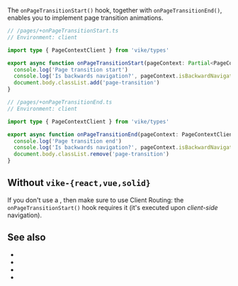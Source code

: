 
The `onPageTransitionStart()` hook, together with `onPageTransitionEnd()`, enables you to implement page transition animations.

```ts
// /pages/+onPageTransitionStart.ts
// Environment: client

import type { PageContextClient } from 'vike/types'

export async function onPageTransitionStart(pageContext: Partial<PageContextClient>) {
  console.log('Page transition start')
  console.log('Is backwards navigation?', pageContext.isBackwardNavigation)
  document.body.classList.add('page-transition')
}
```

```ts
// /pages/+onPageTransitionEnd.ts
// Environment: client

import type { PageContextClient } from 'vike/types'

export async function onPageTransitionEnd(pageContext: PageContextClient) {
  console.log('Page transition end')
  console.log('Is backwards navigation?', pageContext.isBackwardNavigation)
  document.body.classList.remove('page-transition')
}
```


## Without `vike-{react,vue,solid}`

If you don't use a <UiFrameworkExtension />, then make sure to use <Link href="/client-routing">Client Routing</Link>: the `onPageTransitionStart()` hook requires it (it's executed upon *client-side* navigation).


## See also

- <Link href="/pageContext#isBackwardNavigation" />
- <Link href="/onHydrationEnd" />
- <Link href="/onAfterRenderClient"/>
- <Link href="/hooks" />
